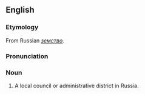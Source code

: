 ==English==
===Etymology===
From Russian ''[[земство]]''.

===Pronunciation===
{{IPA|/ˈzɛmstvəʊ/}}

===Noun===
{{en-noun}}

# A local council or administrative district in Russia.